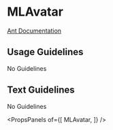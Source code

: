 
# MLAvatar

[Ant Documentation](https://3x.ant.design/components/avatar)

## Usage Guidelines
No Guidelines

## Text Guidelines
No Guidelines


<PropsPanels of={[
  MLAvatar,
]} />

